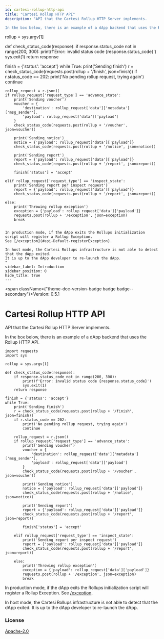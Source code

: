 ```yaml
---
id: cartesi-rollup-http-api
title: "Cartesi Rollup HTTP API"
description: "API that the Cartesi Rollup HTTP Server implements.

In the box below, there is an example of a dApp backend that uses the Rollup HTTP API.

```

rollup = sys.argv[1]

def check_status_code(response):
    if response.status_code not in range(200, 300):
        print(f'Error: invalid status code {response.status_code}')
        sys.exit(1)
    return response

finish = {'status': 'accept'}
while True:
    print('Sending finish')
    r = check_status_code(requests.post(rollup + '/finish', json=finish))
    if r.status_code == 202:
        print('No pending rollup request, trying again')
        continue

    rollup_request = r.json()
    if rollup_request['request_type'] == 'advance_state':
        print('Sending voucher')
        voucher = {
            'destination': rollup_request['data']['metadata']['msg_sender'],
            'payload': rollup_request['data']['payload']
        }
        check_status_code(requests.post(rollup + '/voucher', json=voucher))

        print('Sending notice')
        notice = {'payload': rollup_request['data']['payload']}
        check_status_code(requests.post(rollup + '/notice', json=notice))

        print('Sending report')
        report = {'payload': rollup_request['data']['payload']}
        check_status_code(requests.post(rollup + '/report', json=report))

        finish['status'] = 'accept'

    elif rollup_request['request_type'] == 'inspect_state':
        print('Sending report per inspect request')
        report = {'payload': rollup_request['data']['payload']}
        check_status_code(requests.post(rollup + '/report', json=report))

    else:
        print('Throwing rollup exception')
        exception = {'payload': rollup_request['data']['payload']}
        requests.post(rollup + '/exception', json=exception)
        break
```

In production mode, if the dApp exits the Rollups initialization script will register a Rollup Exception.
See [/exception](#api-Default-registerException).

In host mode, the Cartesi Rollups infrastructure is not able to detect that the dApp exited.
It is up to the dApp developer to re-launch the dApp.
"
sidebar_label: Introduction
sidebar_position: 0
hide_title: true
---
```



<span className={"theme-doc-version-badge badge badge--secondary"}>Version: 0.5.1</span>

# Cartesi Rollup HTTP API



API that the Cartesi Rollup HTTP Server implements.

In the box below, there is an example of a dApp backend that uses the Rollup HTTP API.

```
import requests
import sys

rollup = sys.argv[1]

def check_status_code(response):
    if response.status_code not in range(200, 300):
        print(f'Error: invalid status code {response.status_code}')
        sys.exit(1)
    return response

finish = {'status': 'accept'}
while True:
    print('Sending finish')
    r = check_status_code(requests.post(rollup + '/finish', json=finish))
    if r.status_code == 202:
        print('No pending rollup request, trying again')
        continue

    rollup_request = r.json()
    if rollup_request['request_type'] == 'advance_state':
        print('Sending voucher')
        voucher = {
            'destination': rollup_request['data']['metadata']['msg_sender'],
            'payload': rollup_request['data']['payload']
        }
        check_status_code(requests.post(rollup + '/voucher', json=voucher))

        print('Sending notice')
        notice = {'payload': rollup_request['data']['payload']}
        check_status_code(requests.post(rollup + '/notice', json=notice))

        print('Sending report')
        report = {'payload': rollup_request['data']['payload']}
        check_status_code(requests.post(rollup + '/report', json=report))

        finish['status'] = 'accept'

    elif rollup_request['request_type'] == 'inspect_state':
        print('Sending report per inspect request')
        report = {'payload': rollup_request['data']['payload']}
        check_status_code(requests.post(rollup + '/report', json=report))

    else:
        print('Throwing rollup exception')
        exception = {'payload': rollup_request['data']['payload']}
        requests.post(rollup + '/exception', json=exception)
        break
```

In production mode, if the dApp exits the Rollups initialization script will register a Rollup Exception.
See [/exception](#api-Default-registerException).

In host mode, the Cartesi Rollups infrastructure is not able to detect that the dApp exited.
It is up to the dApp developer to re-launch the dApp.


<div style={{"marginBottom":"var(--ifm-paragraph-margin-bottom)"}}><h3 style={{"marginBottom":"0.25rem"}}>License</h3><a href={"https://www.apache.org/licenses/LICENSE-2.0.html"}>Apache-2.0</a></div>
      